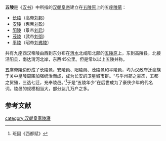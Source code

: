 '''五陵'''是《[[汉书|汉书]]》中所指的[[汉朝|汉朝]][[皇帝|皇帝]]建立在[[五陵原|五陵原]]上的五座[[陵墓|陵墓]]：
*[[汉长陵|长陵]]（高帝[[刘邦|刘邦]]）
*[[汉安陵|安陵]]（惠帝[[刘盈|刘盈]]）
*[[汉阳陵|阳陵]]（景帝[[刘启|刘启]]）
*[[汉茂陵|茂陵]]（武帝[[刘彻|刘彻]]）
*[[汉平陵|平陵]]（昭帝[[刘弗陵|刘弗陵]]）

共有九座西汉帝陵由西到东分布在[[渭水|渭水]]北咸阳北部的[[五陵原|五陵原]]上，东到高陵县，北接泾阳县，南达渭河北岸，东西45公里。但是常以以上五陵并称。

五座帝陵边形成了长陵邑，安陵邑、阳陵邑、茂陵邑和平陵邑，均为汉政府迁豪族于关中皇陵周围加强统治而成，成为长安的卫星城市群。“与乎州郡之豪杰，五都之货殖，三选七迁，充奉陵邑。”<ref>班固《西都赋》</ref>于是“五陵年少”在后世成为了豪侠少年的代名词。陵邑的规模相当大，部分达几万户之多。

== 参考文献 ==
{{Reflist}}

{{Chinese building-stub}}
[[category:汉朝皇家陵寝|category:汉朝皇家陵寝]]
